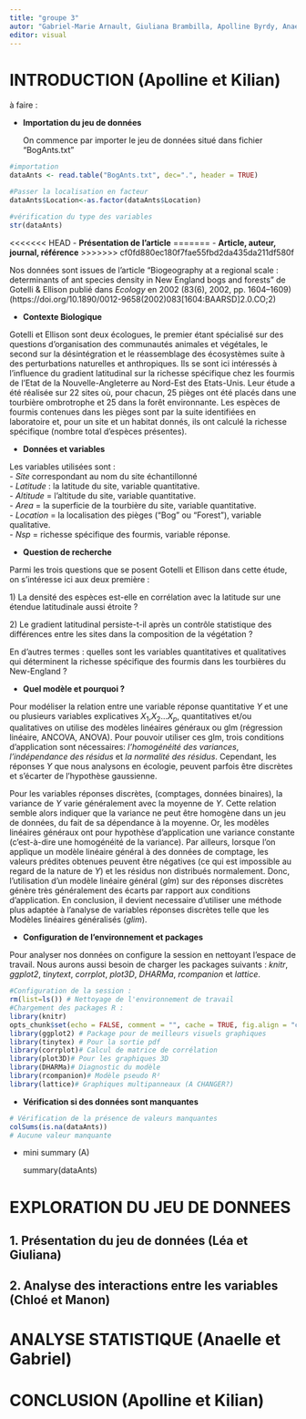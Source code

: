```yaml
---
title: "groupe 3"
autor: "Gabriel-Marie Arnault, Giuliana Brambilla, Apolline Byrdy, Anaelle Hulbert, Manon Le Bihan, Kilian Prevost, Chloé Van der Swaelmen, Léa Vuille "
editor: visual
---
```


# **INTRODUCTION** (Apolline et Kilian)

à faire :

-   **Importation du jeu de données**

    On commence par importer le jeu de données situé dans fichier "BogAnts.txt"

```r
#importation
dataAnts <- read.table("BogAnts.txt", dec=".", header = TRUE)

#Passer la localisation en facteur 
dataAnts$Location<-as.factor(dataAnts$Location)

#vérification du type des variables 
str(dataAnts)
```

<<<<<<< HEAD
-   **Présentation de l'article**
=======
-   **Article, auteur, journal, référence**
>>>>>>> cf0fd880ec180f7fae55fbd2da435da211df580f

Nos données sont issues de l'article "Biogeography at a regional scale : determinants of ant species density in New England bogs and forests" de Gotelli & Ellison publié dans *Ecology* en 2002 (83(6), 2002, pp. 1604–1609) (https://doi.org/10.1890/0012-9658(2002)083\[1604:BAARSD\]2.0.CO;2)

-   **Contexte Biologique**

Gotelli et Ellison sont deux écologues, le premier étant spécialisé sur des questions d'organisation des communautés animales et végétales, le second sur la désintégration et le réassemblage des écosystèmes suite à des perturbations naturelles et anthropiques. Ils se sont ici intéressés à l'influence du gradient latitudinal sur la richesse spécifique chez les fourmis de l'Etat de la Nouvelle-Angleterre au Nord-Est des Etats-Unis. Leur étude a été réalisée sur 22 sites où, pour chacun, 25 pièges ont été placés dans une tourbière ombrotrophe et 25 dans la forêt environnante. Les espèces de fourmis contenues dans les pièges sont par la suite identifiées en laboratoire et, pour un site et un habitat donnés, ils ont calculé la richesse spécifique (nombre total d'espèces présentes).

-   **Données et variables**

Les variables utilisées sont :\
- *Site* correspondant au nom du site échantillonné\
- *Latitude* : la latitude du site, variable quantitative.\
- *Altitude* = l'altitude du site, variable quantitative.\
- *Area* = la superficie de la tourbière du site, variable quantitative.\
- *Location* = la localisation des pièges ("Bog" ou "Forest"), variable qualitative.\
- *Nsp* = richesse spécifique des fourmis, variable réponse.

-   **Question de recherche**

Parmi les trois questions que se posent Gotelli et Ellison dans cette étude, on s'intéresse ici aux deux première :

1\) La densité des espèces est-elle en corrélation avec la latitude sur une étendue latitudinale aussi étroite ?

2\) Le gradient latitudinal persiste-t-il après un contrôle statistique des différences entre les sites dans la composition de la végétation ?

En d'autres termes : quelles sont les variables quantitatives et qualitatives qui déterminent la richesse spécifique des fourmis dans les tourbières du New-England ?

-   **Quel modèle et pourquoi ?**

Pour modéliser la relation entre une variable réponse quantitative $Y$ et une ou plusieurs variables explicatives $X_{1}$,$X_{2}$...$X_{p}$, quantitatives et/ou qualitatives on utilise des modèles linéaires généraux ou glm (régression linéaire, ANCOVA, ANOVA). Pour pouvoir utiliser ces glm, trois conditions d'application sont nécessaires: *l'homogénéité des variances*, *l'indépendance des résidus* et *la normalité des résidus*. Cependant, les réponses $Y$ que nous analysons en écologie, peuvent parfois être discrètes et s'écarter de l'hypothèse gaussienne.

Pour les variables réponses discrètes, (comptages, données binaires), la variance de $Y$ varie généralement avec la moyenne de $Y$. Cette relation semble alors indiquer que la variance ne peut être homogène dans un jeu de données, du fait de sa dépendance à la moyenne. Or, les modèles linéaires généraux ont pour hypothèse d'application une variance constante (c'est-à-dire une homogénéité de la variance). Par ailleurs, lorsque l'on applique un modèle linéaire général à des données de comptage, les valeurs prédites obtenues peuvent être négatives (ce qui est impossible au regard de la nature de $Y$) et les résidus non distribués normalement. Donc, l'utilisation d'un modèle linéaire général (*glm*) sur des réponses discrètes génère très généralement des écarts par rapport aux conditions d'application. En conclusion, il devient necessaire d'utiliser une méthode plus adaptée à l'analyse de variables réponses discrètes telle que les Modèles linéaires généralisés (*glim*).

-   **Configuration de l'environnement et packages**

Pour analyser nos données on configure la session en nettoyant l'espace de travail. Nous aurons aussi besoin de charger les packages suivants : *knitr*, *ggplot2*, *tinytext*, *corrplot*, *plot3D*, *DHARMa*, *rcompanion* et *lattice*.

```r
#Configuration de la session :
rm(list=ls()) # Nettoyage de l'environnement de travail
#Chargement des packages R :
library(knitr)
opts_chunk$set(echo = FALSE, comment = "", cache = TRUE, fig.align = "center")#(TROUVER L'UTILITE ET PEUT-ÊTRE RETIRER)
library(ggplot2) # Package pour de meilleurs visuels graphiques
library(tinytex) # Pour la sortie pdf
library(corrplot)# Calcul de matrice de corrélation
library(plot3D)# Pour les graphiques 3D
library(DHARMa)# Diagnostic du modèle
library(rcompanion)# Modèle pseudo R²
library(lattice)# Graphiques multipanneaux (A CHANGER?)
```

-   **Vérification si des données sont manquantes**

```r
# Vérification de la présence de valeurs manquantes
colSums(is.na(dataAnts))
# Aucune valeur manquante
```

-   mini summary (A)

    summary(dataAnts)

# **EXPLORATION DU JEU DE DONNEES**

## 1. Présentation du jeu de données (Léa et Giuliana)

## 2. Analyse des interactions entre les variables (Chloé et Manon)

# **ANALYSE STATISTIQUE** (Anaelle et Gabriel)

# **CONCLUSION** (Apolline et Kilian)
